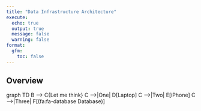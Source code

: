 ```yaml
---
title: "Data Infrastructure Architecture"
execute:
  echo: true
  output: true
  message: false
  warning: false
format:
  gfm:
    toc: false
---
```


## Overview

graph TD
  B --> C{Let me think}
  C -->|One| D[Laptop]
  C -->|Two| E[iPhone]
  C -->|Three| F[(fa:fa-database Database)]

